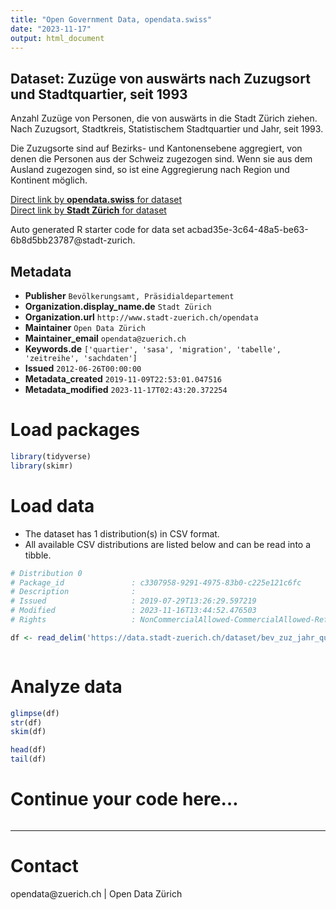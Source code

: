 ```yaml
---
title: "Open Government Data, opendata.swiss"
date: "2023-11-17"
output: html_document
---
```


## Dataset: Zuzüge von auswärts nach Zuzugsort und Stadtquartier, seit 1993


Anzahl Zuzüge von Personen, die von auswärts in die Stadt Zürich ziehen. Nach Zuzugsort, Stadtkreis, Statistischem Stadtquartier und Jahr, seit 1993.

Die Zuzugsorte sind auf Bezirks- und Kantonensebene aggregiert, von denen die Personen aus der Schweiz zugezogen sind. Wenn sie aus dem Ausland zugezogen sind, so ist eine Aggregierung nach Region und Kontinent möglich.


[Direct link by **opendata.swiss** for dataset](https://opendata.swiss/de/dataset/zuzuge-nach-zuzugsort-und-stadtquartier-seit-19932)<br>
[Direct link by **Stadt Zürich** for dataset](https://data.stadt-zuerich.ch/dataset/bev_zuz_jahr_quartier_od3511)

Auto generated R starter code for data set acbad35e-3c64-48a5-be63-6b8d5bb23787@stadt-zurich.

## Metadata

- **Publisher** `Bevölkerungsamt, Präsidialdepartement`
- **Organization.display_name.de** `Stadt Zürich`
- **Organization.url** `http://www.stadt-zuerich.ch/opendata`
- **Maintainer** `Open Data Zürich`
- **Maintainer_email** `opendata@zuerich.ch`
- **Keywords.de** `['quartier', 'sasa', 'migration', 'tabelle', 'zeitreihe', 'sachdaten']`
- **Issued** `2012-06-26T00:00:00`
- **Metadata_created** `2019-11-09T22:53:01.047516`
- **Metadata_modified** `2023-11-17T02:43:20.372254`


# Load packages

```r

library(tidyverse)
library(skimr)

```

# Load data

-   The dataset has 1 distribution(s) in CSV format.
-   All available CSV distributions are listed below and can be read into a tibble.

```r

# Distribution 0
# Package_id               : c3307958-9291-4975-83b0-c225e121c6fc
# Description              : 
# Issued                   : 2019-07-29T13:26:29.597219
# Modified                 : 2023-11-16T13:44:52.476503
# Rights                   : NonCommercialAllowed-CommercialAllowed-ReferenceNotRequired

df <- read_delim('https://data.stadt-zuerich.ch/dataset/bev_zuz_jahr_quartier_od3511/download/BEV351OD3511.csv')



```

# Analyze data

```r

glimpse(df)
str(df)
skim(df)

head(df)
tail(df)

```

# Continue your code here...

```r

```

------------------------------------------------------------------------

# Contact

opendata@zuerich.ch | Open Data Zürich

